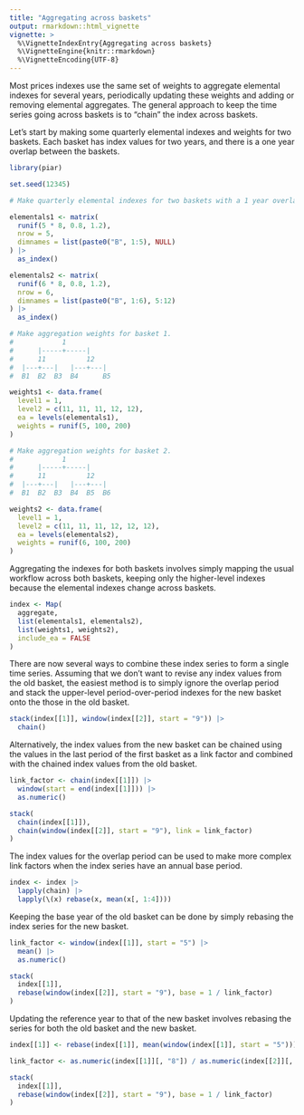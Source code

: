 ```yaml
---
title: "Aggregating across baskets"
output: rmarkdown::html_vignette
vignette: >
  %\VignetteIndexEntry{Aggregating across baskets}
  %\VignetteEngine{knitr::rmarkdown}
  %\VignetteEncoding{UTF-8}
---
```


Most prices indexes use the same set of weights to aggregate elemental
indexes for several years, periodically updating these weights and
adding or removing elemental aggregates. The general approach to keep
the time series going across baskets is to "chain" the index across
baskets.

Let's start by making some quarterly elemental indexes and weights for
two baskets. Each basket has index values for two years, and there is a
one year overlap between the baskets.

```r
library(piar)

set.seed(12345)

# Make quarterly elemental indexes for two baskets with a 1 year overlap.

elementals1 <- matrix(
  runif(5 * 8, 0.8, 1.2),
  nrow = 5,
  dimnames = list(paste0("B", 1:5), NULL)
) |>
  as_index()

elementals2 <- matrix(
  runif(6 * 8, 0.8, 1.2),
  nrow = 6,
  dimnames = list(paste0("B", 1:6), 5:12)
) |>
  as_index()

# Make aggregation weights for basket 1.
#            1
#      |-----+-----|
#      11          12
#  |---+---|   |---+---|
#  B1  B2  B3  B4      B5

weights1 <- data.frame(
  level1 = 1,
  level2 = c(11, 11, 11, 12, 12),
  ea = levels(elementals1),
  weights = runif(5, 100, 200)
)

# Make aggregation weights for basket 2.
#            1
#      |-----+-----|
#      11          12
#  |---+---|   |---+---|
#  B1  B2  B3  B4  B5  B6

weights2 <- data.frame(
  level1 = 1,
  level2 = c(11, 11, 11, 12, 12, 12),
  ea = levels(elementals2),
  weights = runif(6, 100, 200)
)
```

Aggregating the indexes for both baskets involves simply mapping the
usual workflow across both baskets, keeping only the higher-level
indexes because the elemental indexes change across baskets.

```r
index <- Map(
  aggregate,
  list(elementals1, elementals2),
  list(weights1, weights2),
  include_ea = FALSE
)
```

There are now several ways to combine these index series to form a
single time series. Assuming that we don't want to revise any index
values from the old basket, the easiest method is to simply ignore the
overlap period and stack the upper-level period-over-period indexes for
the new basket onto the those in the old basket.

```r
stack(index[[1]], window(index[[2]], start = "9")) |>
  chain()
```

Alternatively, the index values from the new basket can be chained using
the values in the last period of the first basket as a link factor and
combined with the chained index values from the old basket.

```r
link_factor <- chain(index[[1]]) |>
  window(start = end(index[[1]])) |>
  as.numeric()

stack(
  chain(index[[1]]),
  chain(window(index[[2]], start = "9"), link = link_factor)
)
```

The index values for the overlap period can be used to make more complex
link factors when the index series have an annual base period.

```r
index <- index |>
  lapply(chain) |>
  lapply(\(x) rebase(x, mean(x[, 1:4])))
```

Keeping the base year of the old basket can be done by simply rebasing
the index series for the new basket.

```r
link_factor <- window(index[[1]], start = "5") |>
  mean() |>
  as.numeric()

stack(
  index[[1]],
  rebase(window(index[[2]], start = "9"), base = 1 / link_factor)
)
```

Updating the reference year to that of the new basket involves rebasing
the series for both the old basket and the new basket.

```r
index[[1]] <- rebase(index[[1]], mean(window(index[[1]], start = "5")))

link_factor <- as.numeric(index[[1]][, "8"]) / as.numeric(index[[2]][, "8"])

stack(
  index[[1]],
  rebase(window(index[[2]], start = "9"), base = 1 / link_factor)
)
```
